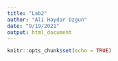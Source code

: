 ```yaml
---
title: "Lab2"
author: "Ali Haydar Ozgun"
date: "9/19/2021"
output: html_document
---
```


```r
knitr::opts_chunk$set(echo = TRUE)
```




